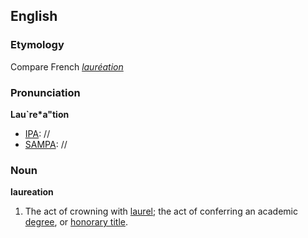 ==English==

===Etymology===
Compare French ''[[lauréation]]''
===Pronunciation===
'''Lau`re*a"tion'''
*[[IPA]]: //
*[[SAMPA]]: //
===Noun===
'''laureation'''

#The act of crowning with [[laurel]]; the act of conferring an academic [[degree]], or [[honorary title]].